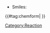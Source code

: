 * Smiles: [[Smiles::{{{smiles}}}|{{{smiles}}}]]
{{#tag:chemform|{{{molOrRxn}}} }}
[[Category:Reaction]]